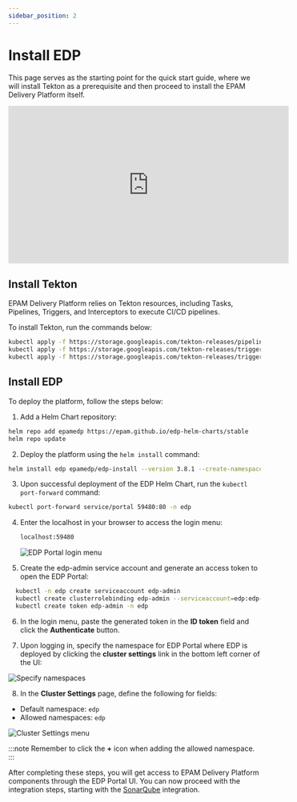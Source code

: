 ```yaml
---
sidebar_position: 2
---
```


# Install EDP

This page serves as the starting point for the quick start guide, where we will install Tekton as a prerequisite and then proceed to install the EPAM Delivery Platform itself.

<div style={{ display: 'flex', justifyContent: 'center' }}>
<iframe width="560" height="315" src="https://www.youtube.com/embed/ILlY4niCWeU" title="YouTube video player" frameborder="0" allow="accelerometer; autoplay; clipboard-write; encrypted-media; gyroscope; picture-in-picture" allowfullscreen="allowfullscreen"></iframe>
</div>

## Install Tekton

EPAM Delivery Platform relies on Tekton resources, including Tasks, Pipelines, Triggers, and Interceptors to execute CI/CD pipelines.

To install Tekton, run the commands below:

  ```bash
  kubectl apply -f https://storage.googleapis.com/tekton-releases/pipeline/previous/v0.53.4/release.yaml
  kubectl apply -f https://storage.googleapis.com/tekton-releases/triggers/previous/v0.25.3/release.yaml
  kubectl apply -f https://storage.googleapis.com/tekton-releases/triggers/previous/v0.25.3/interceptors.yaml
  ```

## Install EDP

To deploy the platform, follow the steps below:

1. Add a Helm Chart repository:

  ```bash
  helm repo add epamedp https://epam.github.io/edp-helm-charts/stable
  helm repo update
  ```

2. Deploy the platform using the `helm install` command:

  ```bash
  helm install edp epamedp/edp-install --version 3.8.1 --create-namespace --atomic -n edp --set global.dnsWildCard=example.com
  ```

3. Upon successful deployment of the EDP Helm Chart, run the `kubectl port-forward` command:

  ```bash
  kubectl port-forward service/portal 59480:80 -n edp
  ```

4. Enter the localhost in your browser to access the login menu:

    ```bash
    localhost:59480
    ```

    ![EDP Portal login menu](../assets/quick-start/edp_portal_login_menu.png "EDP Portal login menu")

5. Create the edp-admin service account and generate an access token to open the EDP Portal:

  ```bash
    kubectl -n edp create serviceaccount edp-admin
    kubectl create clusterrolebinding edp-admin --serviceaccount=edp:edp-admin --clusterrole=cluster-admin
    kubectl create token edp-admin -n edp
  ```

6. In the login menu, paste the generated token in the **ID token** field and click the **Authenticate** button.

7. Upon logging in, specify the namespace for EDP Portal where EDP is deployed by clicking the **cluster settings** link in the bottom left corner of the UI:

  ![Specify namespaces](../assets/quick-start/edp_portal_ui.png "Specify namespaces")

8. In the **Cluster Settings** page, define the following for fields:

  * Default namespace: `edp`
  * Allowed namespaces: `edp`

  ![Cluster Settings menu](../assets/quick-start/cluster_settings.png "Cluster Settings menu")

:::note
  Remember to click the **+** icon when adding the allowed namespace.
:::

After completing these steps, you will get access to EPAM Delivery Platform components through the EDP Portal UI. You can now proceed with the integration steps, starting with the [SonarQube](integrate-sonarcloud.md) integration.
